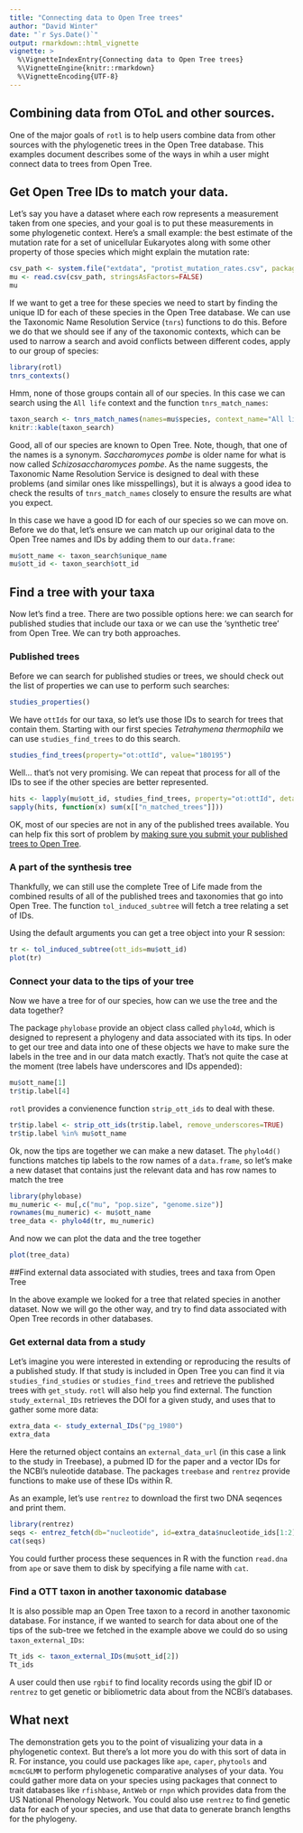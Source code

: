 ```yaml
---
title: "Connecting data to Open Tree trees"
author: "David Winter"
date: "`r Sys.Date()`"
output: rmarkdown::html_vignette
vignette: >
  %\VignetteIndexEntry{Connecting data to Open Tree trees}
  %\VignetteEngine{knitr::rmarkdown}
  %\VignetteEncoding{UTF-8}
---
```


## Combining data from OToL and other sources.

One of the major goals of `rotl` is to help users combine data from other
sources with the phylogenetic trees in the Open Tree database. This examples
document describes some of the ways in whih a user might connect data to trees
from Open Tree.

## Get Open Tree IDs to match your data.

Let's say you have a dataset where each row represents a measurement taken from
one species, and your goal is to put these measurements in some phylogenetic
context. Here's a small example: the best estimate of the mutation rate for a
set of unicellular Eukaryotes along with some other property of those species
which might explain the mutation rate:

```r
csv_path <- system.file("extdata", "protist_mutation_rates.csv", package = "rotl")
mu <- read.csv(csv_path, stringsAsFactors=FALSE)
mu
```

If we want to get a tree for these species we need to start by finding the
unique ID for each of these species in the Open Tree database. We can use the
Taxonomic Name Resolution Service (`tnrs`) functions to do this. Before we do
that we should see if any of the taxonomic contexts, which can be used to narrow
a search and avoid conflicts between different codes, apply to our group of species:

```r
library(rotl)
tnrs_contexts()
```

Hmm, none of those groups contain all of our species. In this case we can
search using the `All life` context and the function `tnrs_match_names`:

```r
taxon_search <- tnrs_match_names(names=mu$species, context_name="All life")
knitr::kable(taxon_search)
```

Good, all of our  species are known to Open Tree. Note, though, that one of the names
is a synonym. _Saccharomyces pombe_ is older name for what is now called
_Schizosaccharomyces pombe_. As the name suggests, the Taxonomic Name
Resolution Service is designed to deal with these problems (and similar ones
like misspellings), but it is always a good idea to check the results of
`tnrs_match_names` closely to ensure the results are what you expect.

In this case we have a good ID for each of our species so we can move on. Before
we do that, let's ensure we can match up our original data to the Open Tree
names and IDs by adding them to our `data.frame`:

```r
mu$ott_name <- taxon_search$unique_name
mu$ott_id <- taxon_search$ott_id
```

## Find a tree with your taxa

Now let's find a tree. There are two possible options here: we can search for
published studies that include our taxa or we can use the 'synthetic tree' from
Open Tree. We can try both approaches.

### Published trees

Before we can search for published studies or trees, we should check out the
list of properties we can use to perform such searches:

```r
studies_properties()
```

We have `ottIds` for our taxa, so let's use those IDs to search for trees that
contain them.  Starting with our first species _Tetrahymena thermophila_ we can
use `studies_find_trees` to do this search.

```r
studies_find_trees(property="ot:ottId", value="180195")
```

Well... that's not very promising. We can repeat that process for all of the IDs
to see if the other species are better represented.


```r
hits <- lapply(mu$ott_id, studies_find_trees, property="ot:ottId", detailed = FALSE)
sapply(hits, function(x) sum(x[["n_matched_trees"]]))
```

OK, most of our species are not in any of the published trees available. You can
help fix this sort of problem by [making sure you submit your published trees to
Open Tree](https://tree.opentreeoflife.org/curator).

### A part of the synthesis tree

Thankfully, we can still use the complete Tree of Life made from the
combined results of all of the published trees and taxonomies that go into Open
Tree. The function `tol_induced_subtree` will fetch a tree relating a set of IDs.

Using the default arguments you can get a tree object into your R session:


```r
tr <- tol_induced_subtree(ott_ids=mu$ott_id)
plot(tr)
```

### Connect your data to the tips of your tree

Now we have a tree for of our species, how can we use the tree and the data
together?

The package `phylobase` provide an object class called `phylo4d`, which is
designed to represent a phylogeny and data associated with its tips. In oder to
get our tree and data into one of these objects we have to make sure the labels
in the tree and in our data match exactly. That's not quite the case at the
moment (tree labels have underscores and IDs appended):

```r
mu$ott_name[1]
tr$tip.label[4]
```

`rotl` provides a convienence function `strip_ott_ids` to deal with these. 

```r
tr$tip.label <- strip_ott_ids(tr$tip.label, remove_underscores=TRUE)
tr$tip.label %in% mu$ott_name
```

Ok, now the tips are together we can make a new dataset. The `phylo4d()`
functions matches tip labels to the row names of a `data.frame`, so let's make
a new dataset that contains just the relevant data and has row names to match
the tree

```r
library(phylobase)
mu_numeric <- mu[,c("mu", "pop.size", "genome.size")]
rownames(mu_numeric) <- mu$ott_name
tree_data <- phylo4d(tr, mu_numeric)
```
And now we can plot the data and the tree together


```r
plot(tree_data)
```

##Find external data associated with studies, trees and taxa from Open Tree

In the above example we looked for a tree that related species in another dataset. 
Now we will go the other way, and try to find data associated with Open Tree records
in other databases.

### Get external data from a study

Let's imagine you were interested in extending or reproducing the results of a
published study. If that study is included in Open Tree you can find it via
`studies_find_studies` or `studies_find_trees` and retrieve the published trees 
with `get_study`. `rotl` will also help you find external. The function 
`study_external_IDs` retrieves the DOI for a given study, and uses that to 
gather some more data:

```r
extra_data <- study_external_IDs("pg_1980")
extra_data
```

Here the returned object contains an `external_data_url` (in this case a link to
the study in Treebase), a pubmed ID for the paper and a vector IDs for the
NCBI's nuleotide database. The packages `treebase` and `rentrez` provide
functions to make use of these IDs within R.

As an example, let's use `rentrez` to download the first two DNA seqences and
print them. 

```r
library(rentrez)
seqs <- entrez_fetch(db="nucleotide", id=extra_data$nucleotide_ids[1:2], rettype="fasta")
cat(seqs)
```

You could further process these sequences in R with the function `read.dna` from 
`ape` or save them to disk by specifying a file name with `cat`.

### Find a OTT taxon in another taxonomic database

It is also possible map an Open Tree taxon to a record in another taxonomic
database. For instance, if we wanted to search for data about one of the tips of
the sub-tree we fetched in the example above we could do so using
`taxon_external_IDs`:

```r
Tt_ids <- taxon_external_IDs(mu$ott_id[2])
Tt_ids
```

A user could then use `rgbif` to find locality records using the gbif ID or
`rentrez` to get genetic or bibliometric data about from the NCBI's databases.


## What next

The demonstration gets you to the point of visualizing your data in a
phylogenetic context. But there's a lot more you do with this sort of data in R.
For instance, you could use packages like `ape`, `caper`, `phytools` and
`mcmcGLMM` to perform phylogenetic comparative analyses of your data. You could
gather more data on your species using packages that connect to
trait databases like `rfishbase`, `AntWeb` or `rnpn` which provides data from
the US National Phenology Network. You could also use `rentrez` to find genetic
data for each of your species, and use that data to generate branch lengths for
the phylogeny.
